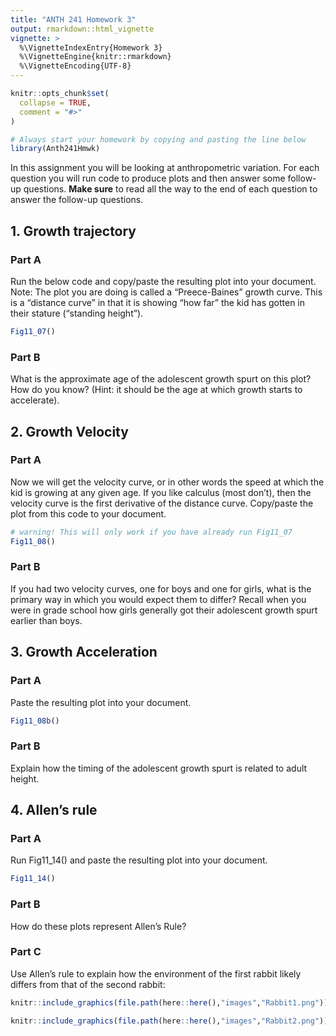 ---
title: "ANTH 241 Homework 3"
output: rmarkdown::html_vignette
vignette: >
  %\VignetteIndexEntry{Homework 3}
  %\VignetteEngine{knitr::rmarkdown}
  %\VignetteEncoding{UTF-8}
---

```{r, include = FALSE}
knitr::opts_chunk$set(
  collapse = TRUE,
  comment = "#>"
)
```

```{r eval=F}
# Always start your homework by copying and pasting the line below
library(Anth241Hmwk)
```
In this assignment you will be looking at anthropometric variation.
For each question you will run code to produce plots and then answer
some follow-up questions. **Make sure** to read all the way to the end
of each question to answer the follow-up questions.

## 1. Growth trajectory

### Part A

Run the below code and copy/paste the resulting plot into your document.
Note: The plot you are doing is called a "Preece-Baines" growth curve.
This is a "distance curve" in that it is showing "how far" the kid has
gotten in their stature ("standing height").

```{r eval=FALSE}
Fig11_07()
```

### Part B

What is the approximate age of the adolescent growth spurt on this plot?
How do you know? (Hint: it should be the age at which growth starts to
accelerate).

## 2. Growth Velocity

### Part A

Now we will get the velocity curve, or in other words the speed at which
the kid is growing at any given age.  If you like calculus (most don't),
then the velocity curve is the first derivative of the distance curve.
Copy/paste the plot from this code to your document.

```{r eval=FALSE}
# warning! This will only work if you have already run Fig11_07
Fig11_08() 
```

### Part B
If you had two velocity curves, one for boys and one for girls, what is
the primary way in which you would expect them to differ?  Recall when
you were in grade school how girls generally got their adolescent growth
spurt earlier than boys.

## 3. Growth Acceleration

### Part A

Paste the resulting plot into your document.

```{r eval=FALSE}
Fig11_08b()
```

### Part B

Explain how the timing of the adolescent growth spurt is related to
adult height.

## 4. Allen’s rule

### Part A

Run Fig11_14() and paste the resulting plot into your document.

```{r eval=FALSE}
Fig11_14()
```

### Part B

How do these plots represent Allen’s Rule?

### Part C
Use Allen’s rule to explain how the environment of the first rabbit
likely differs from that of the second rabbit:

```{r echo=FALSE, out.width = "70%", fig.align = "center"}
knitr::include_graphics(file.path(here::here(),"images","Rabbit1.png"))

```


```{r echo=FALSE, out.width = "70%", fig.align = "center"}
knitr::include_graphics(file.path(here::here(),"images","Rabbit2.png"))

```

